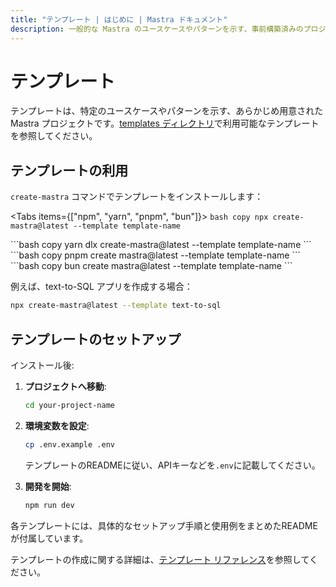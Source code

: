 ```yaml
---
title: "テンプレート | はじめに | Mastra ドキュメント"
description: 一般的な Mastra のユースケースやパターンを示す、事前構築済みのプロジェクト構成
---
```




# テンプレート

テンプレートは、特定のユースケースやパターンを示す、あらかじめ用意された Mastra プロジェクトです。[templates ディレクトリ](https://mastra.ai/templates)で利用可能なテンプレートを参照してください。

## テンプレートの利用

`create-mastra` コマンドでテンプレートをインストールします：

<Tabs items={["npm", "yarn", "pnpm", "bun"]}>
  <Tab>
    ```bash copy
    npx create-mastra@latest --template template-name
    ```
  </Tab>

  <Tab>
    ```bash copy
    yarn dlx create-mastra@latest --template template-name
    ```
  </Tab>

  <Tab>
    ```bash copy
    pnpm create mastra@latest --template template-name
    ```
  </Tab>

  <Tab>
    ```bash copy
    bun create mastra@latest --template template-name
    ```
  </Tab>
</Tabs>

例えば、text-to-SQL アプリを作成する場合：

```bash copy
npx create-mastra@latest --template text-to-sql
```


## テンプレートのセットアップ

インストール後:

1. **プロジェクトへ移動**:
   ```bash copy
   cd your-project-name
   ```

2. **環境変数を設定**:
   ```bash copy
   cp .env.example .env
   ```
   テンプレートのREADMEに従い、APIキーなどを`.env`に記載してください。

3. **開発を開始**:
   ```bash copy
   npm run dev
   ```

<Callout type="info">
  各テンプレートには、具体的なセットアップ手順と使用例をまとめたREADMEが付属しています。
</Callout>

テンプレートの作成に関する詳細は、[テンプレート リファレンス](/reference/templates)を参照してください。
